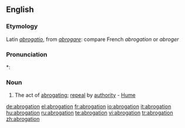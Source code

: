 ==English==
===Etymology===
Latin ''[[abrogatio]]'', from ''[[abrogare]]'': compare French ''abrogation'' or ''abroger''

===Pronunciation===
*:{{rhymes|eɪʃǝn}}

===Noun===
{{en-noun}}
#The act of [[abrogating]]; [[repeal]] by [[authority]] - [[Hume]]

[[de:abrogation]]
[[el:abrogation]]
[[fr:abrogation]]
[[io:abrogation]]
[[it:abrogation]]
[[hu:abrogation]]
[[ru:abrogation]]
[[te:abrogation]]
[[vi:abrogation]]
[[tr:abrogation]]
[[zh:abrogation]]